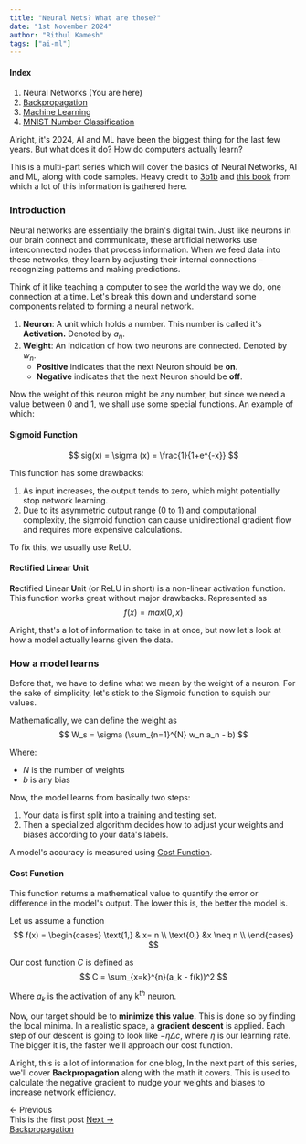 ```yaml
---
title: "Neural Nets? What are those?"
date: "1st November 2024"
author: "Rithul Kamesh"
tags: ["ai-ml"]
---
```


#### Index
1. Neural Networks (You are here)
2. [Backpropagation](/blog/backpropagation)
3. [Machine Learning](/blog/machine-learning)
4. [MNIST Number Classification](/blog/mnist)

Alright, it's 2024, AI and ML have been the biggest thing for the last few years. But what does it do? How do computers actually learn?

This is a multi-part series which will cover the basics of Neural Networks, AI and ML, along with code samples. Heavy credit to [3b1b](https://www.3blue1brown.com/) and [this book](https://www.amazon.com/Hands-Machine-Learning-Scikit-Learn-TensorFlow/dp/1098125975) from which a lot of this information is gathered here.

### Introduction
Neural networks are essentially the brain's digital twin. Just like neurons in our brain connect and communicate, these artificial networks use interconnected nodes that process information. When we feed data into these networks, they learn by adjusting their internal connections – recognizing patterns and making predictions.

Think of it like teaching a computer to see the world the way we do, one connection at a time. Let's break this down and understand some components related to forming a neural network.

1. **Neuron**: A unit which holds a number. This number is called it's **Activation.** Denoted by $a_n$.
2. **Weight**: An Indication of how two neurons are connected. Denoted by $w_n$.
    - **Positive** indicates that the next Neuron should be **on**.
    - **Negative** indicates that the next Neuron should be **off**.

Now the weight of this neuron might be any number, but since we need a value between 0 and 1, we shall use some special functions. An example of which:

#### Sigmoid Function
$$
    sig(x) = \sigma (x) = \frac{1}{1+e^{-x}}
$$

This function has some drawbacks:
1. As input increases, the output tends to zero, which might potentially stop network learning.
2. Due to its asymmetric output range (0 to 1) and computational complexity, the sigmoid function can cause unidirectional gradient flow and requires more expensive calculations.

To fix this, we usually use ReLU.
#### Rectified Linear Unit
**Re**ctified **L**inear **U**nit (or ReLU in short) is a non-linear activation function. This function works great without major drawbacks. Represented as
$$
f(x) = max(0, x)
$$


Alright, that's a lot of information to take in at once, but now let's look at how a model actually learns given the data.

### How a model learns

Before that, we have to define what we mean by the weight of a neuron. For the sake of simplicity, let's stick to the Sigmoid function to squish our values.

Mathematically, we can define the weight as
$$
W_s = \sigma (\sum_{n=1}^{N} w_n a_n - b)
$$

Where:
 - $N$ is the number of weights
 - $b$ is any bias

Now, the model learns from basically two steps:

1. Your data is first split into a training and testing set.
2. Then a specialized algorithm decides how to adjust your weights and biases according to your data's labels.

A model's accuracy is measured using <u>Cost Function</u>.
#### Cost Function
This function returns a mathematical value to quantify the error or difference in the model's output. The lower this is, the better the model is.

Let us assume a function
$$
    f(x) =  \begin{cases}
       \text{1,} & x= n \\
       \text{0,} &x \neq n \\
     \end{cases}
$$

Our cost function $C$ is defined as
$$
C = \sum_{x=k}^{n}(a_k - f(k))^2
$$

Where $a_k$ is the activation of any k$^{th}$ neuron.

Now, our target should be to **minimize this value.** This is done so by finding the local minima. In a realistic space, a **gradient descent** is applied. Each step of our descent is going to look like $-\eta \Delta c$, where $\eta$ is our learning rate. The bigger it is, the faster we'll approach our cost function.

Alright, this is a lot of information for one blog, In the next part of this series, we'll cover **Backpropagation** along with the math it covers. This is used to calculate the negative gradient to nudge your weights and biases to increase network efficiency.

<div style={{
    display: 'flex',
    justifyContent: 'space-between',
    marginTop: '2rem',
    paddingTop: '1rem',
}}>
    <span style={{
        color: '#666'
    }}>
        ← Previous<br/>
        <span style={{color: '#999'}}>This is the first post</span>
    </span>
    <a
        href="/blog/backpropagation"
        style={{
            textAlign: 'right',
            textDecoration: 'none'
        }}
    >
        Next →<br/>
        <span style={{fontWeight: 500, textDecoration: "underline"}}>Backpropagation</span>
    </a>
</div>
